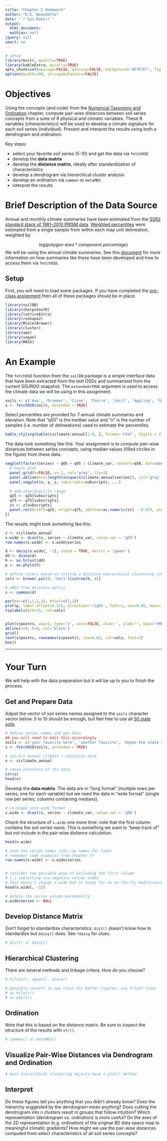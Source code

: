 ```yaml
---
title: "Chapter 5 Homework"
author: "D.E. Beaudette"
date: "`r Sys.Date()`"
output:
  html_document:
  mathjax: null
jquery: null
smart: no
---
```


```r
# setup
library(knitr, quietly=TRUE)
library(kableExtra, quietly=TRUE)
opts_chunk$set(message=FALSE, warning=FALSE, background='#F7F7F7', fig.align='center', fig.retina=2, dev='png', tidy=FALSE, verbose=FALSE)
options(width=100, stringsAsFactors=FALSE)
```

# Objectives
Using the concepts (and code) from the [Numerical Taxonomy and Ordination](chapter-content.html) chapter, compute pair-wise distances between soil series concepts from a suite of 8 phyiscal and climatic variables. These 8 variables (*characteristics*) will be used to develop a climate signature for each soil series (*individual*). Present and interpret the results using both a dendrogram and ordination.

Key steps:

   * select your favorite soil series (5-10) and get the data via `fetchOSD`
   * develop the **data matrix**
   * develop the **distance matrix**, ideally after standardization of characteristics
   * develop a dendrogram via hierarchical cluster analysis
   * develop an ordination via `sammon` or `metaMDS`
   * interpret the results


# Brief Description of the Data Source
Annual and monthly climate summaries have been estimated from the [SSR2 standard stack of 1981--2010 PRISM data](https://ncss-tech.github.io/soilReports/docs/region2_mu-comparison-data-sources.html). [Weighted percentiles](https://www.rdocumentation.org/packages/Hmisc/versions/4.1-1/topics/wtd.stats) were estimated from a single sample from within each map unit delineation, weighted by 

$$log(polygon\ area * component\ percentage)$$
We will be using the annual climate summaries. See this [document](http://ncss-tech.github.io/AQP/soilDB/soil-series-query-functions.html) for more information on how summaries like these have been developed and how to access them via `fetchOSD`.


## Setup

First, you will need to load some packages. If you have completed the [pre-class assignment](http://ncss-tech.github.io/stats_for_soil_survey/chapters/0_pre-class-assignment/pre-class-assignment.html) then all of these packages should be in place.
```r
library(soilDB)
library(sharpshootR)
library(latticeExtra)
library(reshape2)
library(RColorBrewer)
library(cluster)
library(ape)
library(vegan)
library(MASS)
```



# An Example

The `fetchOSD` function from the `soilDB` package is a simple interface data that have been extracted from the text OSDs and summarized from the current SSURGO snapshot. The `extended=TRUE` argument is used to access the climate data we will be using in this assignment.
```r
soils <- c('Ava', 'Drummer', 'Cisne', 'Pierre', 'Cecil', 'Appling', 'San Joaquin', 'Redding', 'Corning')
s <- fetchOSD(soils, extended = TRUE)
```

Select percentiles are provided for 7 annual climate summaries and elevation. Note that "q50" is the median value and "n" is the number of samples (i.e. number of delineations) used to estimate the percentiles.
```r
kable_styling(kable(s$climate.annual[1:8, ], format='html', digits = 2), font_size = 9, full_width = FALSE)
```


The data look something like this. Your assignment is to compute pair-wise distances between series concepts, using median values (filled circles in the figure) from these data.
```r
segplot(factor(series) ~ q05 + q95 | climate_var, centers=q50, data=s$climate.annual, draw.bands=FALSE, segments.fun=panel.arrows, ends='both', angle=90, length=1, unit='mm', scales=list(y=list(alternating=3), x=list(relation='free')), as.table=TRUE, col='RoyalBlue', strip=strip.custom(bg=grey(0.85), par.strip.text=list(cex=0.7)), xlab='5th-25th-50th-75th-95th Percentiles', panel=function(x, y, z, q25=s$climate.annual$q25, q75=s$climate.annual$q75, subscripts, ...) {
  # basic plot
  panel.grid(h=FALSE, v=-1, col='grey', lty=3)
  panel.abline(h=1:length(unique(s$climate.annual$series)), col='grey', lty=3)
  panel.segplot(x, y, z, subscripts=subscripts, ...)
  
  # add interquartile range
  q25 <- q25[subscripts]
  q75 <- q75[subscripts]
  zz <- z[subscripts]
  panel.rect(xleft=q25, xright=q75, ybottom=as.numeric(zz) - 0.025, ytop=as.numeric(zz) + 0.025, border='RoyalBlue', col='RoyalBlue')
})
```

The results might look something like this.
```r
x <- s$climate.annual
x.wide <- dcast(x, series ~ climate_var, value.var = 'q50')
row.names(x.wide) <- x.wide$series

d <- daisy(x.wide[, -1], stand = TRUE, metric = 'gower')
dd <- diana(d)
h <- as.hclust(dd)
p <- as.phylo(h)

# define colors based on cutting a divisive hierarchical clustering into 4 groups
cols <- brewer.pal(9, 'Set1')[cutree(h, 4)]

# nMDS from distance matrix
s <- sammon(d)

par(mar=c(1,1,2,1), mfcol=c(1,2))
plot(p, label.offset=0.125, direction='right', font=1, cex=0.85, main='Divisive Hierarchical Clustering')
tiplabels(pch=15, col=cols)


plot(s$points, asp=1, type='n', axes=FALSE, xlab='', ylab='', main="nMDS by Sammon's Non-Linear Mapping", xlim=c(-0.3, 0.6))
abline(v=0, h=0, col='black')
grid()
text(s$points, rownames(s$points), cex=0.65, col=cols, font=2)
box()
```

---------------------


# Your Turn
We will help with the data preparation but it will be up to you to finish the process.

## Get and Prepare Data
Adjust the vector of soil series names assigned to the `soils` character vector below. 5 to 10 should be enough, but feel free to use all [50 state soils](https://raw.githubusercontent.com/ncss-tech/soil-color-book/master/state-soils/state_soils.csv).
```r
# define series names and get data
## you will need to edit this accordingly
soils <- c('your favorite here', 'another favorite', 'maybe the state soil', ...)
s <- fetchOSD(soils, extended = TRUE)

# extract annual climate + elevation data
x <- s$climate.annual

# check structure of the data
str(x)
head(x)
```

Develop the **data matrix**. The data are in "long format" (multiple rows per series, one for each variable) but we need the data in "wide format" (single row per series, columns containing medians).
```r
# re-shape into wide format
x.wide <- dcast(x, series ~ climate_var, value.var = 'q50')
```

Check the structure of `x.wide` one more time: note that the first column contains the soil series name. This is something we want to "keep track of" but not include in the pair-wise distance calculation.
```r
head(x.wide)

# save the series names into row names for later
# remember code examples from chapter 5?
row.names(x.wide) <- x.wide$series


# consider two possible ways of excluding the first column
# [ ] subsetting via negative column index
# this doesn't change x.wide but is handy for an on-the-fly modification
head(x.wide[, -1])

# delete the series column permanently
x.wide$series <- NULL
```

## Develop Distance Matrix
Don't forget to standardize characteristics: `dist()` doesn't know how to standardize but `daisy()` does. See `?daisy` for clues.

```r
# dist() or daisy() 

```

## Hierarchical Clustering
There are several methods and linkage critera. How do you choose?
```r
# hclust(), agnes(), diana()

# possibly convert to ape class for better figures, via hclust class
# as.hclust()
# as.phylo()
```

## Ordination
Note that this is based on the distance matrix. Be sure to inspect the structure of the results with `str()`.
```r
# sammon() or metaMDS()

```

## Visualize Pair-Wise Distances via Dendrogram and Ordination
```r
# most hierarchical clustering objects have a plot() method

```

## Interpret
Do these figures tell you anything that you didn't already know? Does the hierarchy suggested by the dendrogram mean anything? Does cutting the dendrogram into $n$ clusters result in groups that follow intuition? Which representation (dendrogram vs. ordination) is more useful? Do the axes of the 2D representation (e.g. ordination) of the original 8D data space map to meaningful climatic gradients? How might we use the pair-wise distances computed from select characteristics of all soil series concepts?





